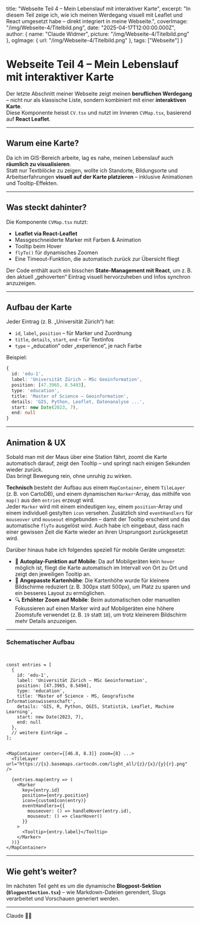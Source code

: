   title: "Webseite Teil 4 – Mein Lebenslauf mit interaktiver Karte",
  excerpt: "In diesem Teil zeige ich, wie ich meinen Werdegang visuell mit Leaflet und React umgesetzt habe – direkt integriert in meine Webseite.",
  coverImage: "/img/Webseite-4/Titelbild.png",
  date: "2025-04-17T12:00:00.000Z",
  author: {
    name: "Claude Widmer",
    picture: "/img/Webseite-4/Titelbild.png"
  },
  ogImage: {
    url: "/img/Webseite-4/Titelbild.png"
  },
  tags: ["Webseite"]
}

# Webseite Teil 4 – Mein Lebenslauf mit interaktiver Karte

Der letzte Abschnitt meiner Webseite zeigt meinen **beruflichen Werdegang** – nicht nur als klassische Liste, sondern kombiniert mit einer **interaktiven Karte**.  
Diese Komponente heisst `CV.tsx` und nutzt im Inneren `CVMap.tsx`, basierend auf **React Leaflet**.

---

## Warum eine Karte?

Da ich im GIS-Bereich arbeite, lag es nahe, meinen Lebenslauf auch **räumlich zu visualisieren**.  
Statt nur Textblöcke zu zeigen, wollte ich Standorte, Bildungsorte und Arbeitserfahrungen **visuell auf der Karte platzieren** – inklusive Animationen und Tooltip-Effekten.

---

## Was steckt dahinter?

Die Komponente `CVMap.tsx` nutzt:

- **Leaflet via React-Leaflet**  
- Massgeschneiderte Marker mit Farben & Animation  
- Tooltip beim Hover  
- `flyTo()` für dynamisches Zoomen  
- Eine Timeout-Funktion, die automatisch zurück zur Übersicht fliegt

Der Code enthält auch ein bisschen **State-Management mit React**, um z. B. den aktuell „gehoverten“ Eintrag visuell hervorzuheben und Infos synchron anzuzeigen.

---

## Aufbau der Karte

Jeder Eintrag (z. B. „Universität Zürich“) hat:

- `id`, `label`, `position` – für Marker und Zuordnung
- `title`, `details`, `start`, `end` – für Textinfos
- `type` – „education“ oder „experience“, je nach Farbe

Beispiel:

```ts
{
  id: 'edu-1',
  label: 'Universität Zürich – MSc Geoinformation',
  position: [47.3965, 8.5493],
  type: 'education',
  title: 'Master of Science – Geoinformation',
  details: 'GIS, Python, Leaflet, Datenanalyse ...',
  start: new Date(2023, 7),
  end: null
}
```

---

## Animation & UX

Sobald man mit der Maus über eine Station fährt, zoomt die Karte automatisch darauf, zeigt den Tooltip – und springt nach einigen Sekunden wieder zurück.  
Das bringt Bewegung rein, ohne unruhig zu wirken.

**Technisch** besteht der Aufbau aus einem `MapContainer`, einem `TileLayer` (z. B. von CartoDB), und einem dynamischen `Marker`-Array, das mithilfe von `map()` aus den `entries` erzeugt wird.  
Jeder `Marker` wird mit einem eindeutigen `key`, einem `position`-Array und einem individuell gestylten `icon` versehen. Zusätzlich sind `eventHandlers` für `mouseover` und `mouseout` eingebunden – damit der Tooltip erscheint und das automatische `flyTo` ausgelöst wird. Auch habe ich eingebaut, dass nach einer gewissen Zeit die Karte wieder an ihren Ursprungsort zurückgesetzt wird.

Darüber hinaus habe ich folgendes speziell für mobile Geräte umgesetzt:

- 📱 **Autoplay-Funktion auf Mobile**: Da auf Mobilgeräten kein `hover` möglich ist, fliegt die Karte automatisch im Intervall von Ort zu Ort und zeigt den jeweiligen Tooltip an.
- 📏 **Angepasste Kartenhöhe**: Die Kartenhöhe wurde für kleinere Bildschirme reduziert (z. B. 300px statt 500px), um Platz zu sparen und ein besseres Layout zu ermöglichen.
- 🔍 **Erhöhter Zoom auf Mobile**: Beim automatischen oder manuellen Fokussieren auf einen Marker wird auf Mobilgeräten eine höhere Zoomstufe verwendet (z. B. `19` statt `18`), um trotz kleinerem Bildschirm mehr Details anzuzeigen.

---

### Schematischer Aufbau

```tsx


const entries = [
  {
    id: 'edu-1',
    label: 'Universität Zürich – MSc Geoinformation',
    position: [47.3965, 8.5494],
    type: 'education',
    title: 'Master of Science - MS, Geografische Informationswissenschaft',
    details: 'GIS, R, Python, QGIS, Statistik, Leaflet, Machine Learning',
    start: new Date(2023, 7),
    end: null
  },
  // weitere Einträge …
];


<MapContainer center={[46.8, 8.3]} zoom={8} ...>
  <TileLayer url="https://{s}.basemaps.cartocdn.com/light_all/{z}/{x}/{y}{r}.png" />

  {entries.map(entry => (
    <Marker
      key={entry.id}
      position={entry.position}
      icon={customIcon(entry)}
      eventHandlers={{
        mouseover: () => handleHover(entry.id),
        mouseout: () => clearHover()
      }}
    >
      <Tooltip>{entry.label}</Tooltip>
    </Marker>
  ))}
</MapContainer>
```

---

## Wie geht’s weiter?

Im nächsten Teil geht es um die dynamische **Blogpost-Sektion (`BlogpostSection.tsx`)** – wie Markdown-Dateien gerendert, Slugs verarbeitet und Vorschauen generiert werden.

---

Claude 👨‍💻
